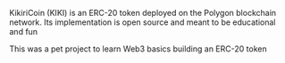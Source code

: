 KikiriCoin (KIKI) is an ERC-20 token deployed on the Polygon blockchain
network. Its implementation is open source and meant to be educational
and fun

This was a pet project to learn Web3 basics building an ERC-20 token
